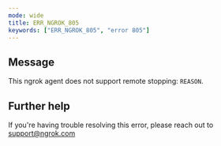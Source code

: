 ```yaml
---
mode: wide
title: ERR_NGROK_805
keywords: ["ERR_NGROK_805", "error 805"]
---
```


## Message

This ngrok agent does not support remote stopping: `REASON`.

## Further help

If you're having trouble resolving this error, please reach out to [support@ngrok.com](mailto:support@ngrok.com?subject=Help%20with%20ERR_NGROK_805)
